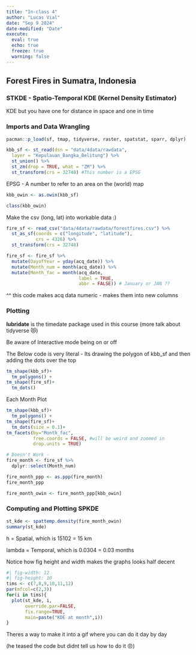```yaml
---
title: "In-class 4"
author: "Lucas Vial"
date: "Sep 9 2024"
date-modified: "Date"
execute: 
  eval: true
  echo: true
  freeze: true
  warning: false
---
```


## Forest Fires in Sumatra, Indonesia 

### STKDE - Spatio-Temporal KDE (Kernel Density Estimator) 

KDE but you have one for distance in space and one in time

### Imports and Data Wrangling 

```r
pacman::p_load(sf, tmap, tidyverse, raster, spatstat, sparr, dplyr)
```

```r
kbb_sf <- st_read(dsn = "data/4data/rawdata", 
  layer = "Kepulauan_Bangka_Belitung") %>%
  st_union() %>%
  st_zm(drop = TRUE, what = "ZM") %>%
  st_transform(crs = 32748) #This number is a EPSG 

```

EPSG - A number to refer to an area on the (world) map

```r
kbb_owin <- as.owin(kbb_sf)
```

```r
class(kbb_owin)
```

Make the csv (long, lat) into workable data :)

```r
fire_sf <- read_csv("data/4data/rawdata/forestfires.csv") %>%
  st_as_sf(coords = c("longitude", "latitude"),
           crs = 4326) %>% 
  st_transform(crs = 32748)
```

```r
fire_sf <- fire_sf %>% 
  mutate(DayofYear = yday(acq_date)) %>%
  mutate(Month_num = month(acq_date)) %>%
  mutate(Month_fac = month(acq_date,
                           label = TRUE,
                           abbr = FALSE)) # January or JAN ??
```

\^\^ this code makes acq data numeric - makes them into new columns

### Plotting

**lubridate** is the timedate package used in this course (more talk about tidyverse 😻)

Be aware of Interactive mode being on or off

The Below code is very literal - Its drawing the polygon of kbb_sf and then adding the dots over the top

```r
tm_shape(kbb_sf)+
  tm_polygons() +
tm_shape(fire_sf)+
  tm_dots()
```

Each Month Plot

```r
tm_shape(kbb_sf)+
  tm_polygons() +
tm_shape(fire_sf)+
  tm_dots(size = 0.1)+
tm_facets(by="Month_fac",
          free.coords = FALSE, #will be weird and zoomed in
          drop.units = TRUE)
```

```r
# Doesn't Work - 
fire_month <- fire_sf %>%
  dplyr::select(Month_num)
```

```r
fire_month_ppp <- as.ppp(fire_month)
fire_month_ppp
```

```r
fire_month_owin <- fire_month_ppp[kbb_owin]
```

### Computing and Plotting SPKDE

```r
st_kde <- spattemp.density(fire_month_owin)
summary(st_kde)
```

h = Spatial, which is 15102 = 15 km

lambda = Temporal, which is 0.0304 = 0.03 months

Notice how fig height and width makes the graphs looks half decent

```r
#| fig-width: 12
#| fig-height: 10
tims <- c(7,8,9,10,11,12)
par(mfcol=c(2,3))
for(i in tims){
  plot(st_kde, i,
       override.par=FALSE,
       fix.range=TRUE,
       main=paste("KDE at month",i))
}
```

Theres a way to make it into a gif where you can do it day by day

(he teased the code but didnt tell us how to do it 😠)

